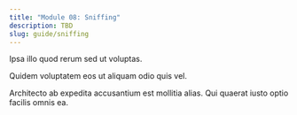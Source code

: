 ```yaml
---
title: "Module 08: Sniffing"
description: TBD
slug: guide/sniffing
---
```


Ipsa illo quod rerum sed ut voluptas. 

Quidem voluptatem eos ut aliquam odio quis vel. 

Architecto ab expedita accusantium est mollitia alias. Qui quaerat iusto optio facilis omnis ea.
